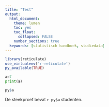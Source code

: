 ```yaml
---
title: "Test"
output:
  html_document:
    theme: lumen
    toc: yes
    toc_float: 
      collapsed: FALSE 
    number_sections: true
  keywords: [statistisch handboek, studiedata]
---
```

    
```r
library(reticulate)
use_virtualenv('r-reticulate')
py_available(TRUE)
```

```python
a=7
print(a)
```

```r
py$a
```

De steekproef bevat `r py$a` studenten.
